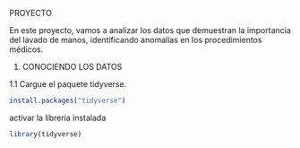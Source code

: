 PROYECTO

En este proyecto, vamos a analizar los datos que demuestran la importancia del lavado de manos, identificando anomalías en los procedimientos médicos.

1. CONOCIENDO LOS DATOS

1.1 Cargue el paquete tidyverse.

```{r}
install.packages("tidyverse")
```
activar la libreria instalada

```{r}
library(tidyverse)
```



